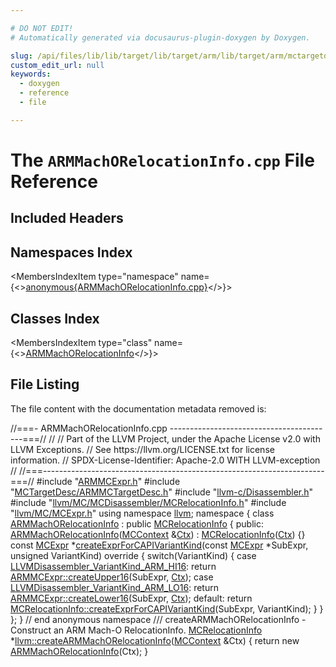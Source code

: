 ```yaml
---

# DO NOT EDIT!
# Automatically generated via docusaurus-plugin-doxygen by Doxygen.

slug: /api/files/lib/lib/target/lib/target/arm/lib/target/arm/mctargetdesc/armmachorelocationinfo-cpp
custom_edit_url: null
keywords:
  - doxygen
  - reference
  - file

---
```





# The `ARMMachORelocationInfo.cpp` File Reference

<DoxygenPage pluginConfig={pluginConfig}>



## Included Headers

<IncludesList>
<IncludesListItem
  filePath="ARMMCExpr.h"
  permalink="/docs/api/files/lib/lib/target/lib/target/arm/lib/target/arm/mctargetdesc/armmcexpr-h"
  isLocal="true" />
<IncludesListItem
  filePath="MCTargetDesc/ARMMCTargetDesc.h"
  permalink="/docs/api/files/lib/lib/target/lib/target/arm/lib/target/arm/mctargetdesc/armmctargetdesc-h"
  isLocal="true" />
<IncludesListItem
  filePath="llvm-c/Disassembler.h"
  permalink="/docs/api/files/include/include/llvm-c/disassembler-h"
  isLocal="true" />
<IncludesListItem
  filePath="llvm/MC/MCDisassembler/MCRelocationInfo.h"
  permalink="/docs/api/files/include/include/llvm/include/llvm/mc/include/llvm/mc/mcdisassembler/mcrelocationinfo-h"
  isLocal="true" />
<IncludesListItem
  filePath="llvm/MC/MCExpr.h"
  permalink="/docs/api/files/include/include/llvm/include/llvm/mc/mcexpr-h"
  isLocal="true" />
</IncludesList>

## Namespaces Index

<MembersIndex>

<MembersIndexItem
  type="namespace"
  name={<><a href="/docs/api/namespaces/anonymous-armmachorelocationinfo-cpp-">anonymous&#123;ARMMachORelocationInfo.cpp&#125;</a></>}>
</MembersIndexItem>

</MembersIndex>

## Classes Index

<MembersIndex>

<MembersIndexItem
  type="class"
  name={<><a href="/docs/api/classes/anonymous-namespace-armmachorelocationinfo-cpp-/armmachorelocationinfo">ARMMachORelocationInfo</a></>}>
</MembersIndexItem>

</MembersIndex>


## File Listing

The file content with the documentation metadata removed is:

<ProgramListing>

<Link id="l00001" /><CodeLine lineNumber="1"><Highlight kind="comment">//===- ARMMachORelocationInfo.cpp -----------------------------------------===//</Highlight><Highlight kind="normal"></Highlight></CodeLine>
<Link id="l00002" /><CodeLine lineNumber="2"><Highlight kind="normal"></Highlight><Highlight kind="comment">//</Highlight><Highlight kind="normal"></Highlight></CodeLine>
<Link id="l00003" /><CodeLine lineNumber="3"><Highlight kind="normal"></Highlight><Highlight kind="comment">// Part of the LLVM Project, under the Apache License v2.0 with LLVM Exceptions.</Highlight><Highlight kind="normal"></Highlight></CodeLine>
<Link id="l00004" /><CodeLine lineNumber="4"><Highlight kind="normal"></Highlight><Highlight kind="comment">// See https://llvm.org/LICENSE.txt for license information.</Highlight><Highlight kind="normal"></Highlight></CodeLine>
<Link id="l00005" /><CodeLine lineNumber="5"><Highlight kind="normal"></Highlight><Highlight kind="comment">// SPDX-License-Identifier: Apache-2.0 WITH LLVM-exception</Highlight><Highlight kind="normal"></Highlight></CodeLine>
<Link id="l00006" /><CodeLine lineNumber="6"><Highlight kind="normal"></Highlight><Highlight kind="comment">//</Highlight><Highlight kind="normal"></Highlight></CodeLine>
<Link id="l00007" /><CodeLine lineNumber="7"><Highlight kind="normal"></Highlight><Highlight kind="comment">//===----------------------------------------------------------------------===//</Highlight><Highlight kind="normal"></Highlight></CodeLine>
<Link id="l00008" /><CodeLine lineNumber="8"><Highlight kind="normal"></Highlight></CodeLine>
<Link id="l00009" /><CodeLine lineNumber="9"><Highlight kind="normal"></Highlight><Highlight kind="preprocessor">#include &quot;<a href="/docs/api/files/lib/lib/target/lib/target/arm/lib/target/arm/mctargetdesc/armmcexpr-h">ARMMCExpr.h</a>&quot;</Highlight><Highlight kind="normal"></Highlight></CodeLine>
<Link id="l00010" /><CodeLine lineNumber="10"><Highlight kind="normal"></Highlight><Highlight kind="preprocessor">#include &quot;<a href="/docs/api/files/lib/lib/target/lib/target/arm/lib/target/arm/mctargetdesc/armmctargetdesc-h">MCTargetDesc/ARMMCTargetDesc.h</a>&quot;</Highlight><Highlight kind="normal"></Highlight></CodeLine>
<Link id="l00011" /><CodeLine lineNumber="11"><Highlight kind="normal"></Highlight><Highlight kind="preprocessor">#include &quot;<a href="/docs/api/files/include/include/llvm-c/disassembler-h">llvm-c/Disassembler.h</a>&quot;</Highlight><Highlight kind="normal"></Highlight></CodeLine>
<Link id="l00012" /><CodeLine lineNumber="12"><Highlight kind="normal"></Highlight><Highlight kind="preprocessor">#include &quot;<a href="/docs/api/files/include/include/llvm/include/llvm/mc/include/llvm/mc/mcdisassembler/mcrelocationinfo-h">llvm/MC/MCDisassembler/MCRelocationInfo.h</a>&quot;</Highlight><Highlight kind="normal"></Highlight></CodeLine>
<Link id="l00013" /><CodeLine lineNumber="13"><Highlight kind="normal"></Highlight><Highlight kind="preprocessor">#include &quot;<a href="/docs/api/files/include/include/llvm/include/llvm/mc/mcexpr-h">llvm/MC/MCExpr.h</a>&quot;</Highlight><Highlight kind="normal"></Highlight></CodeLine>
<Link id="l00014" /><CodeLine lineNumber="14"><Highlight kind="normal"></Highlight></CodeLine>
<Link id="l00015" /><CodeLine lineNumber="15"><Highlight kind="normal"></Highlight><Highlight kind="keyword">using namespace </Highlight><Highlight kind="normal"><a href="/docs/api/namespaces/llvm">llvm</a>;</Highlight></CodeLine>
<Link id="l00016" /><CodeLine lineNumber="16"><Highlight kind="normal"></Highlight></CodeLine>
<Link id="l00017" /><CodeLine lineNumber="17" lineLink="/docs/api/namespaces/anonymous-armmachorelocationinfo-cpp-"><Highlight kind="normal"></Highlight><Highlight kind="keyword">namespace </Highlight><Highlight kind="normal">&#123;</Highlight></CodeLine>
<Link id="l00018" /><CodeLine lineNumber="18"><Highlight kind="normal"></Highlight></CodeLine>
<Link id="l00019" /><CodeLine lineNumber="19" lineLink="/docs/api/classes/anonymous-namespace-armmachorelocationinfo-cpp-/armmachorelocationinfo"><Highlight kind="normal"></Highlight><Highlight kind="keyword">class </Highlight><Highlight kind="normal"><a href="/docs/api/classes/anonymous-namespace-armmachorelocationinfo-cpp-/armmachorelocationinfo/#acba487bd7cb37060bfdd84642600a6b6">ARMMachORelocationInfo</a> : </Highlight><Highlight kind="keyword">public</Highlight><Highlight kind="normal"> <a href="/docs/api/classes/llvm/mcrelocationinfo/#a0ccf2f87b7d952eaecd1770fe94ecbba">MCRelocationInfo</a> &#123;</Highlight></CodeLine>
<Link id="l00020" /><CodeLine lineNumber="20"><Highlight kind="normal"></Highlight><Highlight kind="keyword">public</Highlight><Highlight kind="normal">:</Highlight></CodeLine>
<Link id="l00021" /><CodeLine lineNumber="21" lineLink="/docs/api/classes/anonymous-namespace-armmachorelocationinfo-cpp-/armmachorelocationinfo/#acba487bd7cb37060bfdd84642600a6b6"><Highlight kind="normal">  <a href="/docs/api/classes/anonymous-namespace-armmachorelocationinfo-cpp-/armmachorelocationinfo/#acba487bd7cb37060bfdd84642600a6b6">ARMMachORelocationInfo</a>(<a href="/docs/api/classes/llvm/mccontext">MCContext</a> &amp;<a href="/docs/api/classes/llvm/mcrelocationinfo/#a997d65e9708d2e269a7f37c6e1efe51a">Ctx</a>) : <a href="/docs/api/classes/llvm/mcrelocationinfo/#a0ccf2f87b7d952eaecd1770fe94ecbba">MCRelocationInfo</a>(<a href="/docs/api/classes/llvm/mcrelocationinfo/#a997d65e9708d2e269a7f37c6e1efe51a">Ctx</a>) &#123;&#125;</Highlight></CodeLine>
<Link id="l00022" /><CodeLine lineNumber="22"><Highlight kind="normal"></Highlight></CodeLine>
<Link id="l00023" /><CodeLine lineNumber="23" lineLink="/docs/api/classes/anonymous-namespace-armmachorelocationinfo-cpp-/armmachorelocationinfo/#acf3e0563ec30bb753fe338dc8be818b6"><Highlight kind="normal">  </Highlight><Highlight kind="keyword">const</Highlight><Highlight kind="normal"> <a href="/docs/api/classes/llvm/mcexpr">MCExpr</a> &#42;<a href="/docs/api/classes/anonymous-namespace-armmachorelocationinfo-cpp-/armmachorelocationinfo/#acf3e0563ec30bb753fe338dc8be818b6">createExprForCAPIVariantKind</a>(</Highlight><Highlight kind="keyword">const</Highlight><Highlight kind="normal"> <a href="/docs/api/classes/llvm/mcexpr">MCExpr</a> &#42;SubExpr,</Highlight></CodeLine>
<Link id="l00024" /><CodeLine lineNumber="24"><Highlight kind="normal">                                             </Highlight><Highlight kind="keywordtype">unsigned</Highlight><Highlight kind="normal"> VariantKind)</Highlight><Highlight kind="keyword"> override </Highlight><Highlight kind="normal">&#123;</Highlight></CodeLine>
<Link id="l00025" /><CodeLine lineNumber="25"><Highlight kind="normal">    </Highlight><Highlight kind="keywordflow">switch</Highlight><Highlight kind="normal">(VariantKind) &#123;</Highlight></CodeLine>
<Link id="l00026" /><CodeLine lineNumber="26"><Highlight kind="normal">    </Highlight><Highlight kind="keywordflow">case</Highlight><Highlight kind="normal"> <a href="/docs/api/groups/llvmcdisassembler/#ga18c0e1aa1f200a0154c9301841a4d7ba">LLVMDisassembler&#95;VariantKind&#95;ARM&#95;HI16</a>:</Highlight></CodeLine>
<Link id="l00027" /><CodeLine lineNumber="27"><Highlight kind="normal">      </Highlight><Highlight kind="keywordflow">return</Highlight><Highlight kind="normal"> <a href="/docs/api/classes/llvm/armmcexpr/#ab1018245b6c97eab91ce62685bae306d">ARMMCExpr::createUpper16</a>(SubExpr, <a href="/docs/api/classes/llvm/mcrelocationinfo/#a997d65e9708d2e269a7f37c6e1efe51a">Ctx</a>);</Highlight></CodeLine>
<Link id="l00028" /><CodeLine lineNumber="28"><Highlight kind="normal">    </Highlight><Highlight kind="keywordflow">case</Highlight><Highlight kind="normal"> <a href="/docs/api/groups/llvmcdisassembler/#ga518d82ae8838203f9aa0f8566a5ca51c">LLVMDisassembler&#95;VariantKind&#95;ARM&#95;LO16</a>:</Highlight></CodeLine>
<Link id="l00029" /><CodeLine lineNumber="29"><Highlight kind="normal">      </Highlight><Highlight kind="keywordflow">return</Highlight><Highlight kind="normal"> <a href="/docs/api/classes/llvm/armmcexpr/#aaf486dcfcfa44e3ca26f8b463631936d">ARMMCExpr::createLower16</a>(SubExpr, <a href="/docs/api/classes/llvm/mcrelocationinfo/#a997d65e9708d2e269a7f37c6e1efe51a">Ctx</a>);</Highlight></CodeLine>
<Link id="l00030" /><CodeLine lineNumber="30"><Highlight kind="normal">    </Highlight><Highlight kind="keywordflow">default</Highlight><Highlight kind="normal">:</Highlight></CodeLine>
<Link id="l00031" /><CodeLine lineNumber="31"><Highlight kind="normal">      </Highlight><Highlight kind="keywordflow">return</Highlight><Highlight kind="normal"> <a href="/docs/api/classes/llvm/mcrelocationinfo/#a4636659aa6c1ac582dedcdd046795f98">MCRelocationInfo::createExprForCAPIVariantKind</a>(SubExpr,</Highlight></CodeLine>
<Link id="l00032" /><CodeLine lineNumber="32"><Highlight kind="normal">                                                            VariantKind);</Highlight></CodeLine>
<Link id="l00033" /><CodeLine lineNumber="33"><Highlight kind="normal">    &#125;</Highlight></CodeLine>
<Link id="l00034" /><CodeLine lineNumber="34"><Highlight kind="normal">  &#125;</Highlight></CodeLine>
<Link id="l00035" /><CodeLine lineNumber="35"><Highlight kind="normal">&#125;;</Highlight></CodeLine>
<Link id="l00036" /><CodeLine lineNumber="36"><Highlight kind="normal"></Highlight></CodeLine>
<Link id="l00037" /><CodeLine lineNumber="37"><Highlight kind="normal">&#125; </Highlight><Highlight kind="comment">// end anonymous namespace</Highlight><Highlight kind="normal"></Highlight></CodeLine>
<Link id="l00038" /><CodeLine lineNumber="38"><Highlight kind="normal"></Highlight><Highlight kind="comment"></Highlight></CodeLine>
<Link id="l00039" /><CodeLine lineNumber="39"><Highlight kind="comment">/// createARMMachORelocationInfo - Construct an ARM Mach-O RelocationInfo.</Highlight><Highlight kind="normal"></Highlight></CodeLine>
<Link id="l00040" /><CodeLine lineNumber="40" lineLink="/docs/api/namespaces/llvm/#a58c68eb297c7b818c8c9c11b5aef45f3"><Highlight kind="normal"><a href="/docs/api/classes/llvm/mcrelocationinfo">MCRelocationInfo</a> &#42;<a href="/docs/api/namespaces/llvm/#a58c68eb297c7b818c8c9c11b5aef45f3">llvm::createARMMachORelocationInfo</a>(<a href="/docs/api/classes/llvm/mccontext">MCContext</a> &amp;Ctx) &#123;</Highlight></CodeLine>
<Link id="l00041" /><CodeLine lineNumber="41"><Highlight kind="normal">  </Highlight><Highlight kind="keywordflow">return</Highlight><Highlight kind="normal"> </Highlight><Highlight kind="keyword">new</Highlight><Highlight kind="normal"> <a href="/docs/api/classes/anonymous-namespace-armmachorelocationinfo-cpp-/armmachorelocationinfo/#acba487bd7cb37060bfdd84642600a6b6">ARMMachORelocationInfo</a>(Ctx);</Highlight></CodeLine>
<Link id="l00042" /><CodeLine lineNumber="42"><Highlight kind="normal">&#125;</Highlight></CodeLine>

</ProgramListing>


</DoxygenPage>
